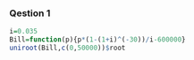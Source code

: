 ### Qestion 1
```r
i=0.035
Bill=function(p){p*(1-(1+i)^(-30))/i-600000}
uniroot(Bill,c(0,50000))$root
```